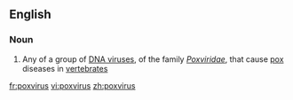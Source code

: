 ==English==

===Noun===
{{en-noun|es}}

# Any of a group of [[DNA virus]]es, of the family ''[[Poxviridae]]'', that cause [[pox]] diseases in [[vertebrate]]s

[[fr:poxvirus]]
[[vi:poxvirus]]
[[zh:poxvirus]]